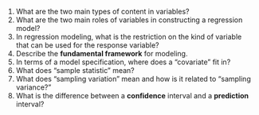 #. What are the two main types of content in variables?
#. What are the two main roles of variables in constructing a regression model?
#. In regression modeling, what is the restriction on the kind of variable that can be used for the response variable?
#. Describe the **fundamental framework** for modeling.
#. In terms of a model specification, where does a "covariate" fit in?
#. What does "sample statistic" mean?
#. What does "sampling variation" mean and how is it related to "sampling variance?"
#. What is the difference between a **confidence** interval and a **prediction** interval?
